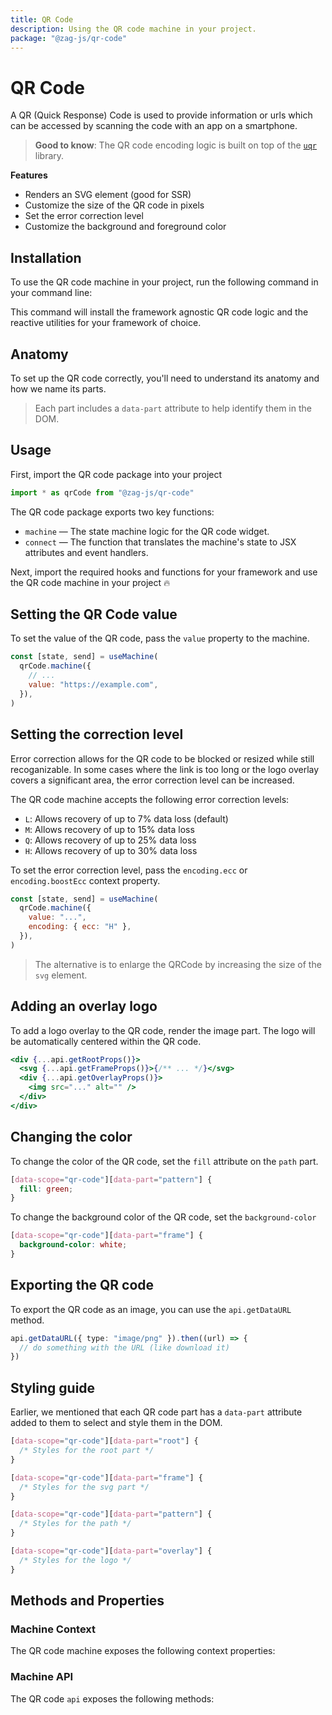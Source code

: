 ```yaml
---
title: QR Code
description: Using the QR code machine in your project.
package: "@zag-js/qr-code"
---
```


# QR Code

A QR (Quick Response) Code is used to provide information or urls which can be
accessed by scanning the code with an app on a smartphone.

> **Good to know**: The QR code encoding logic is built on top of the
> [`uqr`](https://github.com/unjs/uqr) library.

<Resources pkg="@zag-js/qr-code" />

<Showcase id="QRCode" />

**Features**

- Renders an SVG element (good for SSR)
- Customize the size of the QR code in pixels
- Set the error correction level
- Customize the background and foreground color

## Installation

To use the QR code machine in your project, run the following command in your
command line:

<CodeSnippet id="qr-code/installation.mdx" />

This command will install the framework agnostic QR code logic and the reactive
utilities for your framework of choice.

## Anatomy

To set up the QR code correctly, you'll need to understand its anatomy and how
we name its parts.

> Each part includes a `data-part` attribute to help identify them in the DOM.

<Anatomy id="qr-code" />

## Usage

First, import the QR code package into your project

```jsx
import * as qrCode from "@zag-js/qr-code"
```

The QR code package exports two key functions:

- `machine` — The state machine logic for the QR code widget.
- `connect` — The function that translates the machine's state to JSX attributes
  and event handlers.

Next, import the required hooks and functions for your framework and use the QR
code machine in your project 🔥

<CodeSnippet id="qr-code/usage.mdx" />

## Setting the QR Code value

To set the value of the QR code, pass the `value` property to the machine.

```jsx {4}
const [state, send] = useMachine(
  qrCode.machine({
    // ...
    value: "https://example.com",
  }),
)
```

## Setting the correction level

Error correction allows for the QR code to be blocked or resized while still
recoganizable. In some cases where the link is too long or the logo overlay
covers a significant area, the error correction level can be increased.

The QR code machine accepts the following error correction levels:

- `L`: Allows recovery of up to 7% data loss (default)
- `M`: Allows recovery of up to 15% data loss
- `Q`: Allows recovery of up to 25% data loss
- `H`: Allows recovery of up to 30% data loss

To set the error correction level, pass the `encoding.ecc` or
`encoding.boostEcc` context property.

```jsx {4}
const [state, send] = useMachine(
  qrCode.machine({
    value: "...",
    encoding: { ecc: "H" },
  }),
)
```

> The alternative is to enlarge the QRCode by increasing the size of the `svg`
> element.

## Adding an overlay logo

To add a logo overlay to the QR code, render the image part. The logo will be
automatically centered within the QR code.

```jsx {3}
<div {...api.getRootProps()}>
  <svg {...api.getFrameProps()}>{/** ... */}</svg>
  <div {...api.getOverlayProps()}>
    <img src="..." alt="" />
  </div>
</div>
```

## Changing the color

To change the color of the QR code, set the `fill` attribute on the `path` part.

```css
[data-scope="qr-code"][data-part="pattern"] {
  fill: green;
}
```

To change the background color of the QR code, set the `background-color`

```css
[data-scope="qr-code"][data-part="frame"] {
  background-color: white;
}
```

## Exporting the QR code

To export the QR code as an image, you can use the `api.getDataURL` method.

```ts
api.getDataURL({ type: "image/png" }).then((url) => {
  // do something with the URL (like download it)
})
```

## Styling guide

Earlier, we mentioned that each QR code part has a `data-part` attribute added
to them to select and style them in the DOM.

```css
[data-scope="qr-code"][data-part="root"] {
  /* Styles for the root part */
}

[data-scope="qr-code"][data-part="frame"] {
  /* Styles for the svg part */
}

[data-scope="qr-code"][data-part="pattern"] {
  /* Styles for the path */
}

[data-scope="qr-code"][data-part="overlay"] {
  /* Styles for the logo */
}
```

## Methods and Properties

### Machine Context

The QR code machine exposes the following context properties:

<ContextTable name="qr-code" />

### Machine API

The QR code `api` exposes the following methods:

<ApiTable name="qr-code" />
